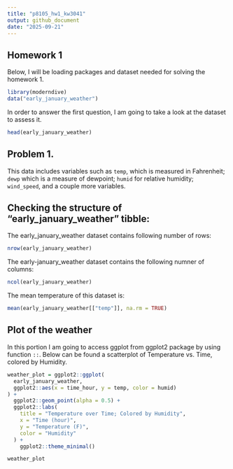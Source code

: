 ```yaml
---
title: "p8105_hw1_kw3041"
output: github_document
date: "2025-09-21"
---
```


## Homework 1 

Below, I will be loading packages and dataset needed for solving the homework 1. 

```r
library(moderndive)
data("early_january_weather")
```

In order to answer the first question, I am going to take a look at the dataset to assess it. 

```r
head(early_january_weather)
```

## Problem 1. 

This data includes variables such as `temp`, which is measured in Fahrenheit; `dewp` which is a measure of dewpoint; `humid` for relative humidity; `wind_speed`, and a couple more variables. 

## Checking the structure of "early_january_weather" tibble: 

The early_january_weather dataset contains following number of rows: 
```r
nrow(early_january_weather)
```

The early-january_weather dataset contains the following numner of columns:
```r
ncol(early_january_weather)
```

The mean temperature of this dataset is:
```r
mean(early_january_weather[["temp"]], na.rm = TRUE)
```

## Plot of the weather 

In this portion I am going to access ggplot from ggplot2 package by using function `::`. Below can be found a scatterplot of Temperature vs. Time, colored by Humidity. 

```r
weather_plot = ggplot2::ggplot(
  early_january_weather,
  ggplot2::aes(x = time_hour, y = temp, color = humid)
) +
  ggplot2::geom_point(alpha = 0.5) + 
  ggplot2::labs(
    title = "Temperature over Time; Colored by Humidity",
    x = "Time (hour)",
    y = "Temperature (F)",
    color = "Humidity"
  ) + 
    ggplot2::theme_minimal()

weather_plot
```










